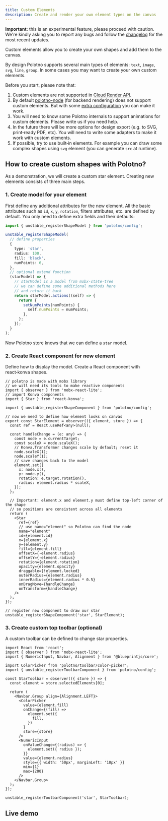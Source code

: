 ```yaml
---
title: Custom Elements
description: Create and render your own element types on the canvas
---
```


**Important:** this is an experimental feature, please proceed with caution. We're kindly asking you to report any bugs and follow the [changelog](https://developer.polotno.com/changelog) for the most recent updates.

Custom elements allow you to create your own shapes and add them to the canvas.

By design Polotno supports several main types of elements: `text`, `image`, `svg`, `line`, `group`. In some cases you may want to create your own custom elements.

Before you start, please note that:

1. Custom elements are not supported in [Cloud Render API](https://developer.polotno.com/docs/cloud-render).
2. By default [polotno-node](https://developer.polotno.com/docs/server-side) (for backend rendering) does not support custom elements. But with some [extra configuration](https://github.com/polotno-project/polotno-node#your-own-client) you can make it work.
3. You will need to know some Polotno internals to support animations for custom elements. Please write us if you need help.
4. In the future there will be more options for design export (e.g. to SVG, print‑ready PDF, etc). You will need to write some adapters to make it work with custom elements.
5. If possible, try to use built‑in elements. For example you can draw some complex shapes using `svg` element (you can generate `src` at runtime).

## How to create custom shapes with Polotno?

As a demonstration, we will create a custom star element. Creating new elements consists of three main steps.

### 1. Create model for your element

First define any additional attributes for the new element. All the basic attributes such as `id`, `x`, `y`, `rotation`, filters attributes, etc. are defined by default. You only need to define extra fields and their defaults:

```ts
import { unstable_registerShapeModel } from 'polotno/config';

unstable_registerShapeModel(
  // define properties
  {
    type: 'star',
    radius: 100,
    fill: 'black',
    numPoints: 6,
  },
  // optional extend function
  (starModel) => {
    // starModel is a model from mobx-state-tree
    // we can define some additional methods here
    // and return it back
    return starModel.actions((self) => {
      return {
        setNumPoints(numPoints) {
          self.numPoints = numPoints;
        },
      };
    });
  }
);
```

Now Polotno store knows that we can define a `star` model.

### 2. Create React component for new element

Define how to display the model. Create a React component with react‑konva shapes.

```tsx
// polotno is made with mobx library
// we will need its tools to make reactive components
import { observer } from 'mobx-react-lite';
// import Konva components
import { Star } from 'react-konva';

import { unstable_registerShapeComponent } from 'polotno/config';

// now we need to define how element looks on canvas
export const StarElement = observer(({ element, store }) => {
  const ref = React.useRef<any>(null);

  const handleChange = (e: any) => {
    const node = e.currentTarget;
    const scaleX = node.scaleX();
    // Konva.Transformer changes scale by default; reset it
    node.scaleX(1);
    node.scaleY(1);
    // save changes back to the model
    element.set({
      x: node.x(),
      y: node.y(),
      rotation: e.target.rotation(),
      radius: element.radius * scaleX,
    });
  };

  // Important: element.x and element.y must define top-left corner of the shape
  // so positions are consistent across all elements
  return (
    <Star
      ref={ref}
      // use name="element" so Polotno can find the node
      name="element"
      id={element.id}
      x={element.x}
      y={element.y}
      fill={element.fill}
      offsetX={-element.radius}
      offsetY={-element.radius}
      rotation={element.rotation}
      opacity={element.opacity}
      draggable={!element.locked}
      outerRadius={element.radius}
      innerRadius={element.radius * 0.5}
      onDragMove={handleChange}
      onTransform={handleChange}
    />
  );
});

// register new component to draw our star
unstable_registerShapeComponent('star', StarElement);
```

### 3. Create custom top toolbar (optional)

A custom toolbar can be defined to change star properties.

```tsx
import React from 'react';
import { observer } from 'mobx-react-lite';
import { NumericInput, Navbar, Alignment } from '@blueprintjs/core';

import ColorPicker from 'polotno/toolbar/color-picker';
import { unstable_registerToolbarComponent } from 'polotno/config';

const StarToolbar = observer(({ store }) => {
  const element = store.selectedElements[0];

  return (
    <Navbar.Group align={Alignment.LEFT}>
      <ColorPicker
        value={element.fill}
        onChange={(fill) =>
          element.set({
            fill,
          })
        }
        store={store}
      />
      <NumericInput
        onValueChange={(radius) => {
          element.set({ radius });
        }}
        value={element.radius}
        style={{ width: '50px', marginLeft: '10px' }}
        min={1}
        max={200}
      />
    </Navbar.Group>
  );
});

unstable_registerToolbarComponent('star', StarToolbar);
```

## Live demo

<Sandbox github="polotno-project/polotno-site/tree/source/examples/polotno-custom-element" />


